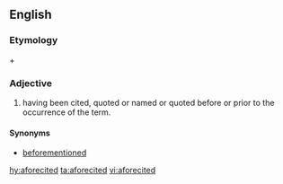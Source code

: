==English==

===Etymology===
{{term|afore|lang=en||previously}} + {{term|cited|lang=en||}}

===Adjective===
{{en-adj|-}}
# having been cited, quoted or named or quoted before or prior to the occurrence of the term. 

====Synonyms====
* [[beforementioned]]

[[hy:aforecited]]
[[ta:aforecited]]
[[vi:aforecited]]